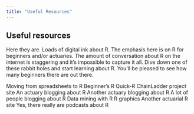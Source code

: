 ```yaml
---
title: "Useful Resources"
---
```


## Useful resources

Here they are. Loads of digital ink about R. The emphasis here is on R for beginners and/or actuaries. The amount of conversation about R on the internet is staggering and it's impossible to capture it all. Dive down one of these rabbit holes and start learning about R. You'll be pleased to see how many beginners there are out there.

Moving from spreadsheets to R
Beginner's R
Quick-R
ChainLadder project site
An actuary blogging about R
Another actuary blogging about R
A lot of people blogging about R
Data mining with R
R graphics
Another actuarial R site
Yes, there really are podcasts about R
